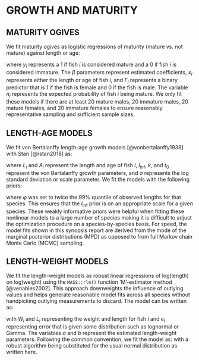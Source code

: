 # GROWTH AND MATURITY {#app:growth-and-maturity}

## MATURITY OGIVES {#sec:maturity-models}

We fit maturity ogives as logistic regressions of maturity (mature vs.\ not
mature) against length or age:

\begin{align}
y_i &\sim \mathrm{Binomial}(\pi_i)\\
\mathrm{logit} \left( \pi_i \right) &= \beta_0 + \beta_1 x_i + \beta_2 F_i
\end{align}
where $y_i$ represents a 1 if fish $i$ is considered mature and a 0 if fish $i$
is considered immature. The $\beta$ parameters represent estimated coefficients,
$x_i$ represents either the length or age of fish $i$, and $F_i$ represents
a binary predictor that is 1 if the fish is female and 0 if the fish is male.
The variable $\pi_i$ represents the expected probability of fish $i$ being
mature. We only fit these models if there are at least 20 mature males, 20
immature males, 20 mature females, and 20 immature females to ensure reasonably
representative sampling and sufficient sample sizes.

## LENGTH-AGE MODELS {#sec:length-age-models}

We fit von Bertalanffy length-age growth models [@vonbertalanffy1938] with
Stan [@rstan2018] as:

\begin{equation}
  L_i \sim \operatorname{Log-normal}
  \left( \log(l_\mathrm{inf} (1 - \exp(-k (A_i - t_0)))), \sigma \right)
\end{equation}

where $L_i$ and $A_i$ represent the length and age of fish $i$,
$l_\mathrm{inf}$, $k$, and $t_0$ represent the von Bertalanffy growth
parameters, and $\sigma$ represents the log standard deviation or scale
parameter. We fit the models with the following priors:

\begin{align}
  k &\sim \mathrm{Normal}\left(0, 2\right)[0, \infty]\\
  l_\mathrm{inf} &\sim  \mathrm{Normal} \left(0, \varphi \right)[0, \infty]\\
  \sigma &\sim  \operatorname{Student-t}\left(3, 0, 2 \right)[0, \infty]\\
  t0 &\sim  \mathrm{Normal}(0, 20)
\end{align}

where $\varphi$ was set to twice the 99\% quantile of observed lengths for that
species. This ensures that the $l_\mathrm{inf}$ prior is on an appropriate scale
for a given species. These weakly informative priors were helpful when fitting
these nonlinear models to a large number of species making it is difficult to
adjust the optimization procedure on a species-by-species basis. For speed, the
model fits shown in this synopsis report are derived from the mode of the
marginal posterior distributions (MPD) as opposed to from full Markov chain
Monte Carlo (MCMC) sampling.

## LENGTH-WEIGHT MODELS {#sec:length-weight-models}

We fit the length-weight models as robust linear regressions of log(length) on
log(weight) using the `MASS::rlm()` function 'M'-estimator method
[@venables2002]. This approach downweights the influence of outlying values
and helps generate reasonable model fits across all species without handpicking
outlying measurements to discard. The model can be written as:

\begin{equation}
  W_i = a \cdot L_i^b \cdot e_i,
\end{equation}
with $W_i$ and $L_i$ representing the weight and length for fish $i$ and $e_i$
representing error that is given some distribution such as lognormal or Gamma.
The variables $a$ and $b$ represent the estimated length-weight parameters.
Following the common convention, we fit the model as:
\begin{equation}
  \log (W_i) \sim \mathrm{Normal} (\log (a + b L_i), \sigma),
\end{equation}
with a robust algorithm being substituted for the usual normal distribution as
written here.
